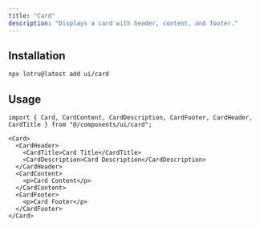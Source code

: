 ```yaml
---
title: "Card"
description: "Displays a card with header, content, and footer."
---
```


<ComponentPreview id="examples/card-01" />

## Installation

```bash
npx lotru@latest add ui/card
```

## Usage

```tsx
import { Card, CardContent, CardDescription, CardFooter, CardHeader, CardTitle } from "@/components/ui/card";
```

```tsx
<Card>
  <CardHeader>
    <CardTitle>Card Title</CardTitle>
    <CardDescription>Card Description</CardDescription>
  </CardHeader>
  <CardContent>
    <p>Card Content</p>
  </CardContent>
  <CardFooter>
    <p>Card Footer</p>
  </CardFooter>
</Card>
```
